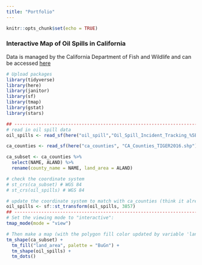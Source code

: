 ```yaml
---
title: "Portfolio"
---
```


```r
knitr::opts_chunk$set(echo = TRUE)
```

### Interactive Map of Oil Spills in California 
Data is managed by the California Department of Fish and Wildlife and can be accessed [here](https://gis.data.ca.gov/datasets/7464e3d6f4924b50ad06e5a553d71086_0?orderBy=DATEOFINCI) 

```r
# Upload packages
library(tidyverse)
library(here)
library(janitor)
library(sf)
library(tmap)
library(gstat)
library(stars)

## ---------------------------------------------------------------------------
# read in oil spill data
oil_spills <- read_sf(here("oil_spill","Oil_Spill_Incident_Tracking_%5Bds394%5D.shp"))

ca_counties <- read_sf(here("ca_counties", "CA_Counties_TIGER2016.shp"))

ca_subset <- ca_counties %>% 
  select(NAME, ALAND) %>% 
  rename(county_name = NAME, land_area = ALAND)

# check the coordinate system
# st_crs(ca_subset) # WGS 84 
# st_crs(oil_spills) # WGS 84

# update the coordinate system to match with ca_counties (think it already matched but just in case)
oil_spills <- sf::st_transform(oil_spills, 3857)
## ---------------------------------------------------------------------------
# Set the viewing mode to "interactive":
tmap_mode(mode = "view")

# Then make a map (with the polygon fill color updated by variable 'land_area', updating the color palette to "BuGn"), then add another shape layer for the sesbania records (added as dots):
tm_shape(ca_subset) +
  tm_fill("land_area", palette = "BuGn") +
  tm_shape(oil_spills) +
  tm_dots()
```

